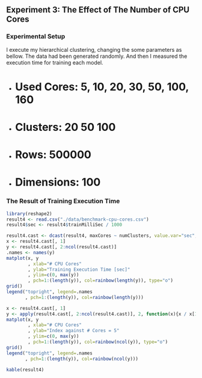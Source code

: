 ## Experiment 3: The Effect of The Number of CPU Cores

### Experimental Setup

I execute my hierarchical clustering, changing the some parameters as bellow.  The data had been generated randomly. And then I measured the execution time for training each model.

- # Used Cores: 5, 10, 20, 30, 50, 100, 160
- # Clusters: 20 50 100
- # Rows: 500000
- # Dimensions: 100

### The Result of Training Execution Time

```r
library(reshape2)
result4 <- read.csv("./data/benchmark-cpu-cores.csv")
result4$sec <- result4$trainMilliSec / 1000
```

```r
result4.cast <- dcast(result4, maxCores ~ numClusters, value.var="sec", sum)
x <- result4.cast[, 1]
y <- result4.cast[, 2:ncol(result4.cast)]
.names <- names(y)
matplot(x, y
        , xlab="# CPU Cores"
        , ylab="Training Execution Time [sec]"
        , ylim=c(0, max(y))
        , pch=1:(length(y)), col=rainbow(length(y)), type="o")
grid()
legend("topright", legend=.names
       , pch=1:(length(y)), col=rainbow(length(y)))

x <- result4.cast[, 1]
y <- apply(result4.cast[, 2:ncol(result4.cast)], 2, function(x){x / x[1]})
matplot(x, y
        , xlab="# CPU Cores"
        , ylab="Index against # Cores = 5"
        , ylim=c(0, max(y))
        , pch=1:(length(y)), col=rainbow(ncol(y)), type="o")
grid()
legend("topright", legend=.names
       , pch=1:(length(y)), col=rainbow(ncol(y)))
```


```r
kable(result4)
```
